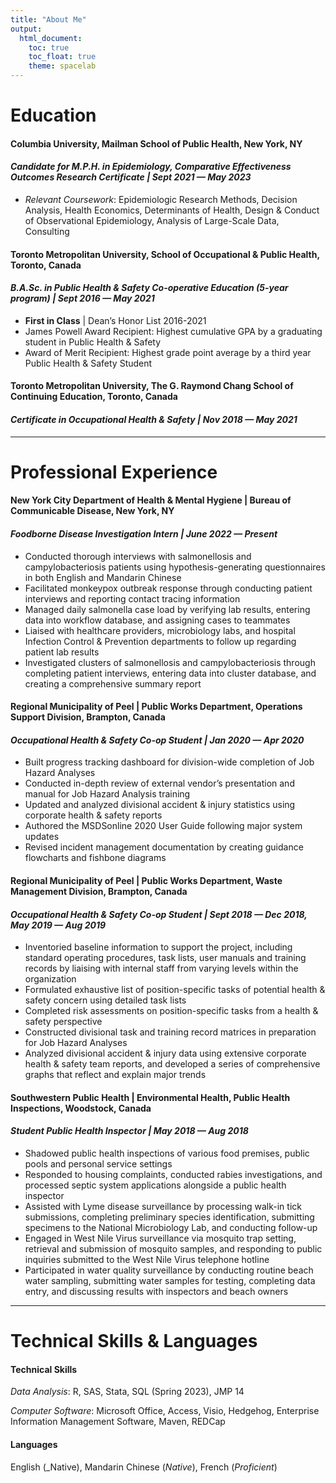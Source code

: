 ```yaml
---
title: "About Me"
output: 
  html_document:
    toc: true
    toc_float: true
    theme: spacelab
---
```


# Education
#### __Columbia University, Mailman School of Public Health, New York, NY__
#### _Candidate for M.P.H. in Epidemiology, Comparative Effectiveness Outcomes Research Certificate | Sept 2021 — May 2023_
* _Relevant Coursework_: Epidemiologic Research Methods, Decision Analysis, Health Economics, Determinants of Health, Design & Conduct of Observational Epidemiology, Analysis of Large-Scale Data, Consulting

#### __Toronto Metropolitan University, School of Occupational & Public Health, Toronto, Canada__
#### _B.A.Sc. in Public Health & Safety Co-operative Education (5-year program) | Sept 2016 — May 2021_ 
* __First in Class__ | Dean's Honor List 2016-2021
* James Powell Award Recipient: Highest cumulative GPA by a graduating student in Public Health & Safety
* Award of Merit Recipient: Highest grade point average by a third year Public Health & Safety Student

#### __Toronto Metropolitan University, The G. Raymond Chang School of Continuing Education, Toronto, Canada__
#### _Certificate in Occupational Health & Safety | Nov 2018 — May 2021_

___
# Professional Experience
#### __New York City Department of Health & Mental Hygiene | Bureau of Communicable Disease, New York, NY__
#### _Foodborne Disease Investigation Intern | June 2022 — Present_
* Conducted thorough interviews with salmonellosis and campylobacteriosis patients using hypothesis-generating questionnaires in both English and Mandarin Chinese
* Facilitated monkeypox outbreak response through conducting patient interviews and reporting contact tracing information
* Managed daily salmonella case load by verifying lab results, entering data into workflow database, and assigning cases to teammates
* Liaised with healthcare providers, microbiology labs, and hospital Infection Control & Prevention departments to follow up regarding patient lab results
* Investigated clusters of salmonellosis and campylobacteriosis through completing patient interviews, entering data into cluster database, and creating a comprehensive summary report

#### __Regional Municipality of Peel | Public Works Department, Operations Support Division, Brampton, Canada__
#### _Occupational Health & Safety Co-op Student | Jan 2020 — Apr 2020_
* Built progress tracking dashboard for division-wide completion of Job Hazard Analyses
* Conducted in-depth review of external vendor’s presentation and manual for Job Hazard Analysis training
* Updated and analyzed divisional accident & injury statistics using corporate health & safety reports
* Authored the MSDSonline 2020 User Guide following major system updates
* Revised incident management documentation by creating guidance flowcharts and fishbone diagrams

#### __Regional Municipality of Peel | Public Works Department, Waste Management Division, Brampton, Canada__
#### _Occupational Health & Safety Co-op Student | Sept 2018 — Dec 2018, May 2019 — Aug 2019_
* Inventoried baseline information to support the project, including standard operating procedures, task lists, user manuals and training records by liaising with internal staff from varying levels within the organization
* Formulated exhaustive list of position-specific tasks of potential health & safety concern using detailed task lists
* Completed risk assessments on position-specific tasks from a health & safety perspective
* Constructed divisional task and training record matrices in preparation for Job Hazard Analyses
* Analyzed divisional accident & injury data using extensive corporate health & safety team reports, and developed a series of comprehensive graphs that reflect and explain major trends

#### __Southwestern Public Health | Environmental Health, Public Health Inspections, Woodstock, Canada__
#### _Student Public Health Inspector | May 2018 — Aug 2018_
* Shadowed public health inspections of various food premises, public pools and personal service settings
* Responded to housing complaints, conducted rabies investigations, and processed septic system applications alongside a public health inspector
* Assisted with Lyme disease surveillance by processing walk-in tick submissions, completing preliminary species identification, submitting specimens to the National Microbiology Lab, and conducting follow-up 
* Engaged in West Nile Virus surveillance via mosquito trap setting, retrieval and submission of mosquito samples, and responding to public inquiries submitted to the West Nile Virus telephone hotline
* Participated in water quality surveillance by conducting routine beach water sampling, submitting water samples for testing, completing data entry, and discussing results with inspectors and beach owners

___
# Technical Skills & Languages
#### __Technical Skills__
_Data Analysis_: R, SAS, Stata, SQL (Spring 2023), JMP 14

_Computer Software_: Microsoft Office, Access, Visio, Hedgehog, Enterprise Information Management Software, Maven, REDCap

#### __Languages__
English (_Native), Mandarin Chinese (_Native_), French (_Proficient_)